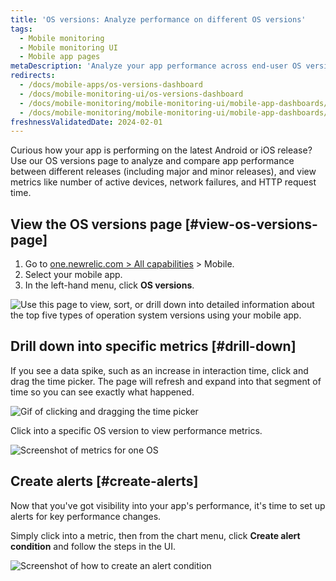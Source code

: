 ```yaml
---
title: 'OS versions: Analyze performance on different OS versions'
tags:
  - Mobile monitoring
  - Mobile monitoring UI
  - Mobile app pages
metaDescription: 'Analyze your app performance across end-user OS versions'
redirects:
  - /docs/mobile-apps/os-versions-dashboard
  - /docs/mobile-monitoring-ui/os-versions-dashboard
  - /docs/mobile-monitoring/mobile-monitoring-ui/mobile-app-dashboards/os-versions-dashboard
  - /docs/mobile-monitoring/mobile-monitoring-ui/mobile-app-dashboards/os-versions-page
freshnessValidatedDate: 2024-02-01
---
```






Curious how your app is performing on the latest Android or iOS release? Use our OS versions page to analyze and compare app performance between different releases (including major and minor releases), and view metrics like number of active devices, network failures, and HTTP request time.

## View the OS versions page [#view-os-versions-page]

1. Go to [one.newrelic.com > All capabilities](https://one.newrelic.com/all-capabilities) > Mobile.
2. Select your mobile app.
3. In the left-hand menu, click <DNT>**OS versions**</DNT>.

<img
  title="OS versions page"
  alt="Use this page to view, sort, or drill down into detailed information about the top five types of operation system versions using your mobile app."
  src={mobileOsVersionsSummary}
/>


## Drill down into specific metrics [#drill-down]

If you see a data spike, such as an increase in interaction time, click and drag the time picker. The page will refresh and expand into that segment of time so you can see exactly what happened.

<img
    title="Expand metric details"
    alt="Gif of clicking and dragging the time picker"
    src={mobileTimePickerGIF}
/>

Click into a specific OS version to view performance metrics.

<img
    title="Expand metric details for one OS"
    alt="Screenshot of metrics for one OS"
    src={mobileExpandMetrics}
/>

## Create alerts [#create-alerts]

Now that you've got visibility into your app's performance, it's time to set up alerts for key performance changes. 

Simply click into a metric, then from the chart menu, click <DNT>**Create alert condition**</DNT> and follow the steps in the UI.

<img
    title="Create an alert condition"
    alt="Screenshot of how to create an alert condition"
    src={mobileCreateAlertCondition}
/>